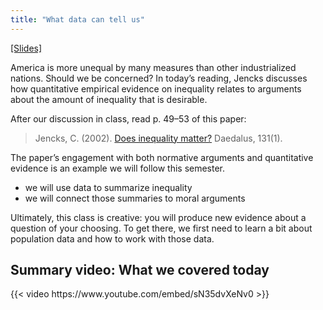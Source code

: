 ```yaml
---
title: "What data can tell us"
---
```


[[Slides]](../slides/lec1/lec1.pdf)

America is more unequal by many measures than other industrialized nations. Should we be concerned? In today's reading, Jencks discusses how quantitative empirical evidence on inequality relates to arguments about the amount of inequality that is desirable.

After our discussion in class, read p. 49--53 of this paper:

> Jencks, C. (2002). [Does inequality matter?](https://www.jstor.org/stable/20027737) Daedalus, 131(1).

The paper's engagement with both normative arguments and quantitative evidence is an example we will follow this semester.

- we will use data to summarize inequality
- we will connect those summaries to moral arguments

Ultimately, this class is creative: you will produce new evidence about a question of your choosing. To get there, we first need to learn a bit about population data and how to work with those data.

## Summary video: What we covered today

{{< video https://www.youtube.com/embed/sN35dvXeNv0 >}}